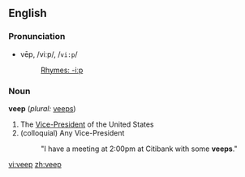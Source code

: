 ==English==

===Pronunciation===
*vēp, /viːp/, /<tt>vi:p</tt>/
*:[[Rhymes:English:-iːp|Rhymes: -iːp]]

===Noun===
'''veep'''  (''plural:'' [[veeps]])

# The [[vice president|Vice-President]] of the United States  <!--Is hyphen correct???-->
# (colloquial) Any Vice-President
#:"I have a meeting at 2:00pm at Citibank with some '''veeps'''."
<!--How are we supposed to mark trademarks?  Citibank is a good example, as thousands of mid-level Citibank managers hold the title "Vice President"...-->

[[vi:veep]]
[[zh:veep]]
